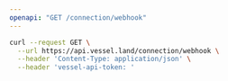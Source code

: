 ```yaml
---
openapi: "GET /connection/webhook"
---
```


<RequestExample>

```bash Request
curl --request GET \
  --url https://api.vessel.land/connection/webhook \
  --header 'Content-Type: application/json' \
  --header 'vessel-api-token: '
```

</RequestExample>
